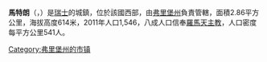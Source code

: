 {{noteTA|G1=瑞士地名}}
'''馬特朗'''（{{lang-fr|Matran}}，{{IPA-fr|matʁɑ̃}}）是[[瑞士|瑞士]]的城鎮，位於該國西部，由[[弗里堡州|弗里堡州]]負責管轄，面積2.86平方公里，海拔高度614米，2011年人口1,546，八成人口信奉[[羅馬天主教|羅馬天主教]]，人口密度每平方公里541人。

{{Switzerland-geo-stub}}
[[Category:弗里堡州的市镇|Category:弗里堡州的市镇]]